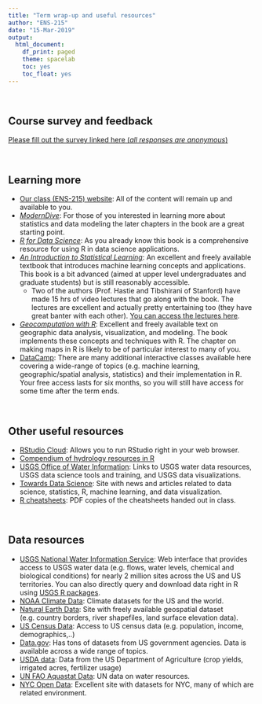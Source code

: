 ---
title: "Term wrap-up and useful resources"
author: "ENS-215"
date: "15-Mar-2019"
output:
  html_document:
    df_print: paged
    theme: spacelab
    toc: yes
    toc_float: yes
---

<br/> 

## Course survey and feedback
[Please fill out the survey linked here (_all responses are anonymous_)](https://goo.gl/forms/p2yXuBdOpb7OM9c32)

<br/>

## Learning more

+ [Our class (ENS-215) website](https://stahlm.github.io/ENS_215/Website/ENS_215_Site.html): All of the content will remain up and available to you.
+ [_ModernDive_](https://moderndive.com/): For those of you interested in learning more about statistics and data modeling the later chapters in the book are a great starting point.
+ [_R for Data Science_](https://r4ds.had.co.nz/): As you already know this book is a comprehensive resource for using R in data science applications.  
+ [_An Introduction to Statistical Learning_](http://www-bcf.usc.edu/~gareth/ISL/): An excellent and freely available textbook that introduces machine learning concepts and applications.  This book is a bit advanced (aimed at upper level undergraduates and graduate students) but is still reasonably accessible.
    + Two of the authors (Prof. Hastie and Tibshirani of Stanford) have made 15 hrs of video lectures that go along with the book.  The lectures are excellent and actually pretty entertaining too (they have great banter with each other).  [You can access the lectures here](https://www.r-bloggers.com/in-depth-introduction-to-machine-learning-in-15-hours-of-expert-videos/).
+ [_Geocomputation with R_](https://geocompr.robinlovelace.net/): Excellent and freely available text on geographic data analysis, visualization, and modeling.  The book implements these concepts and techniques with R.  The chapter on making maps in R is likely to be of particular interest to many of you.  
+ [DataCamp](https://www.datacamp.com/): There are many additional interactive classes available here covering a wide-range of topics (e.g. machine learning, geographic/spatial analysis, statistics) and their implementation in R.  Your free access lasts for six months, so you will still have access for some time after the term ends.  


<br/>

## Other useful resources
+ [RStudio Cloud](https://rstudio.cloud/): Allows you to run RStudio right in your web browser.
+ [Compendium of hydrology resources in R](https://github.com/ropensci/hydrology)
+ [USGS Office of Water Information](https://owi.usgs.gov/datascience/): Links to USGS water data resources, USGS data science tools and training, and USGS data visualizations. 
+ [Towards Data Science](https://towardsdatascience.com/): Site with news and articles related to data science, statistics, R, machine learning, and data visualization.
+ [R cheatsheets](https://stahlm.github.io/ENS_215/Resources/Cheatsheets_all.pdf): PDF copies of the cheatsheets handed out in class.


<br/>

## Data resources

+ [USGS National Water Information Service](https://nwis.waterdata.usgs.gov/nwis): Web interface that provides access to USGS water data (e.g. flows, water levels, chemical and biological conditions) for nearly 2 million sites across the US and US territories.  You can also directly query and download data right in R using [USGS R packages](https://owi.usgs.gov/R/training-curriculum/usgs-packages/).  
+ [NOAA Climate Data](https://www.ncdc.noaa.gov/climate-information): Climate datasets for the US and the world.
+ [Natural Earth Data](https://www.naturalearthdata.com/): Site with freely available geospatial dataset (e.g. country borders, river shapefiles, land surface elevation data).
+ [US Census Data](https://data.census.gov/cedsci/search): Access to US census data (e.g. population, income, demographics,..)
+ [Data.gov](https://www.data.gov/open-gov/): Has tons of datasets from US government agencies.  Data is available across a wide range of topics.
+ [USDA data](https://www.usda.gov/topics/data): Data from the US Department of Agriculture (crop yields, irrigated acres, fertilizer usage)
+ [UN FAO Aquastat Data](http://www.fao.org/nr/water/aquastat/main/index.stm): UN data on water resources.
+ [NYC Open Data](https://opendata.cityofnewyork.us/): Excellent site with datasets for NYC, many of which are related environment.

